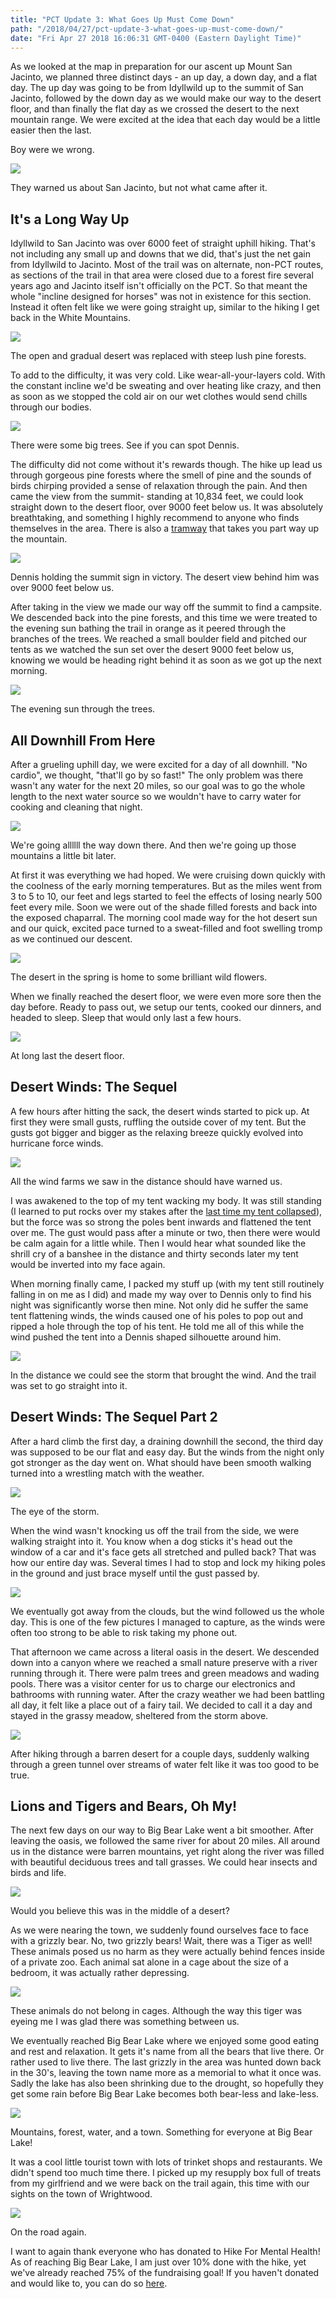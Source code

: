 ```yaml
---
title: "PCT Update 3: What Goes Up Must Come Down"
path: "/2018/04/27/pct-update-3-what-goes-up-must-come-down/"
date: "Fri Apr 27 2018 16:06:31 GMT-0400 (Eastern Daylight Time)"
---
```


As we looked at the map in preparation for our ascent up Mount San Jacinto, we planned three distinct days - an up day, a down day, and a flat day. The up day was going to be from Idyllwild up to the summit of San Jacinto, followed by the down day as we would make our way to the desert floor, and than finally the flat day as we crossed the desert to the next mountain range. We were excited at the idea that each day would be a little easier then the last.

Boy were we wrong.

![](PSX_20180424_192834-500x375.jpg)

<Figcaption>They warned us about San Jacinto, but not what came after it.</Figcaption>

## It's a Long Way Up

Idyllwild to San Jacinto was over 6000 feet of straight uphill hiking. That's not including any small up and downs that we did, that's just the net gain from Idyllwild to Jacinto. Most of the trail was on alternate, non-PCT routes, as sections of the trail in that area were closed due to a forest fire several years ago and Jacinto itself isn't officially on the PCT. So that meant the whole "incline designed for horses" was not in existence for this section. Instead it often felt like we were going straight up, similar to the hiking I get back in the White Mountains.

![](PSX_20180424_193328-500x375.jpg)

<Figcaption>The open and gradual desert was replaced with steep lush pine forests.</Figcaption>

To add to the difficulty, it was very cold. Like wear-all-your-layers cold. With the constant incline we'd be sweating and over heating like crazy, and then as soon as we stopped the cold air on our wet clothes would send chills through our bodies.

![](PSX_20180424_194152-500x375.jpg)

<Figcaption>There were some big trees. See if you can spot Dennis.</Figcaption>

The difficulty did not come without it's rewards though. The hike up lead us through gorgeous pine forests where the smell of pine and the sounds of birds chirping provided a sense of relaxation through the pain. And then came the view from the summit- standing at 10,834 feet, we could look straight down to the desert floor, over 9000 feet below us. It was absolutely breathtaking, and something I highly recommend to anyone who finds themselves in the area. There is also a [tramway](https://www.pstramway.com) that takes you part way up the mountain.

![](PSX_20180424_194645-375x500.jpg)

<Figcaption>Dennis holding the summit sign in victory. The desert view behind him was over 9000 feet below us.</Figcaption>

After taking in the view we made our way off the summit to find a campsite. We descended back into the pine forests, and this time we were treated to the evening sun bathing the trail in orange as it peered through the branches of the trees. We reached a small boulder field and pitched our tents as we watched the sun set over the desert 9000 feet below us, knowing we would be heading right behind it as soon as we got up the next morning.

![](PSX_20180424_195329-500x375.jpg)

<Figcaption>The evening sun through the trees. </Figcaption>

## All Downhill From Here

After a grueling uphill day, we were excited for a day of all downhill. "No cardio", we thought, "that'll go by so fast!" The only problem was there wasn't any water for the next 20 miles, so our goal was to go the whole length to the next water source so we wouldn't have to carry water for cooking and cleaning that night.

![](PSX_20180425_195537-500x375.jpg)

<Figcaption>We're going allllll the way down there. And then we're going up those mountains a little bit later.</Figcaption>

At first it was everything we had hoped. We were cruising down quickly with the coolness of the early morning temperatures. But as the miles went from 3 to 5 to 10, our feet and legs started to feel the effects of losing nearly 500 feet every mile. Soon we were out of the shade filled forests and back into the exposed chaparral. The morning cool made way for the hot desert sun and our quick, excited pace turned to a sweat-filled and foot swelling tromp as we continued our descent.

![](PSX_20180425_210653-500x375.jpg)

<Figcaption>The desert in the spring is home to some brilliant wild flowers.</Figcaption>

When we finally reached the desert floor, we were even more sore then the day before. Ready to pass out, we setup our tents, cooked our dinners, and headed to sleep. Sleep that would only last a few hours.

![](PSX_20180425_211403-500x375.jpg)

<Figcaption>At long last the desert floor.</Figcaption>

## Desert Winds: The Sequel

A few hours after hitting the sack, the desert winds started to pick up. At first they were small gusts, ruffling the outside cover of my tent. But the gusts got bigger and bigger as the relaxing breeze quickly evolved into hurricane force winds.

![](PSX_20180425_211906-500x375.jpg)

<Figcaption>All the wind farms we saw in the distance should have warned us.</Figcaption>

I was awakened to the top of my tent wacking my body. It was still standing (I learned to put rocks over my stakes after the [last time my tent collapsed](http://reconnect.life/2018/04/08/pct-update-1-wind-and-banjos/)), but the force was so strong the poles bent inwards and flattened the tent over me. The gust would pass after a minute or two, then there were would be calm again for a little while. Then I would hear what sounded like the shrill cry of a banshee in the distance and thirty seconds later my tent would be inverted into my face again.

When morning finally came, I packed my stuff up (with my tent still routinely falling in on me as I did) and made my way over to Dennis only to find his night was significantly worse then mine. Not only did he suffer the same tent flattening winds, the winds caused one of his poles to pop out and ripped a hole through the top of his tent. He told me all of this while the wind pushed the tent into a Dennis shaped silhouette around him. 

![](PSX_20180425_212558-500x375.jpg)

<Figcaption>In the distance we could see the storm that brought the wind. And the trail was set to go straight into it.</Figcaption>

## Desert Winds: The Sequel Part 2

After a hard climb the first day, a draining downhill the second, the third day was supposed to be our flat and easy day. But the winds from the night only got stronger as the day went on. What should have been smooth walking turned into a wrestling match with the weather.

![](PSX_20180426_193332-500x375.jpg)

<Figcaption>The eye of the storm.</Figcaption>

When the wind wasn't knocking us off the trail from the side, we were walking straight into it. You know when a dog sticks it's head out the window of a car and it's face gets all stretched and pulled back? That was how our entire day was. Several times I had to stop and lock my hiking poles in the ground and just brace myself until the gust passed by.

![](PSX_20180426_193845-500x375.jpg)

<Figcaption>We eventually got away from the clouds, but the wind followed us the whole day. This is one of the few pictures I managed to capture, as the winds were often too strong to be able to risk taking my phone out.</Figcaption>

That afternoon we came across a literal oasis in the desert. We descended down into a canyon where we reached a small nature preserve with a river running through it. There were palm trees and green meadows and wading pools. There was a visitor center for us to charge our electronics and bathrooms with running water. After the crazy weather we had been battling all day, it felt like a place out of a fairy tail. We decided to call it a day and stayed in the grassy meadow, sheltered from the storm above.

![](PSX_20180426_195000-500x375.jpg)

<Figcaption>After hiking through a barren desert for a couple days, suddenly walking through a green tunnel over streams of water felt like it was too good to be true.</Figcaption>

## Lions and Tigers and Bears, Oh My!

The next few days on our way to Big Bear Lake went a bit smoother. After leaving the oasis, we followed the same river for about 20 miles. All around us in the distance were barren mountains, yet right along the river was filled with beautiful deciduous trees and tall grasses. We could hear insects and birds and life. 

![](PSX_20180426_195628-500x375.jpg)

<Figcaption>Would you believe this was in the middle of a desert?</Figcaption>

As we were nearing the town, we suddenly found ourselves face to face with a grizzly bear. No, two grizzly bears! Wait, there was a Tiger as well! These animals posed us no harm as they were actually behind fences inside of a private zoo. Each animal sat alone in a cage about the size of a bedroom, it was actually rather depressing.

![](PSX_20180426_195911-500x375.jpg)

<Figcaption>These animals do not belong in cages. Although the way this tiger was eyeing me I was glad there was something between us.</Figcaption>

We eventually reached Big Bear Lake where we enjoyed some good eating and rest and relaxation. It gets it's name from all the bears that live there. Or rather used to live there. The last grizzly in the area was hunted down back in the 30's, leaving the town name more as a memorial to what it once was. Sadly the lake has also been shrinking due to the drought, so hopefully they get some rain before Big Bear Lake becomes both bear-less and lake-less.

![](PSX_20180426_200438-500x375.jpg)

<Figcaption>Mountains, forest, water, and a town. Something for everyone at Big Bear Lake!</Figcaption>

It was a cool little tourist town with lots of trinket shops and restaurants. We didn't spend too much time there. I picked up my resupply box full of treats from my girlfriend and we were back on the trail again, this time with our sights on the town of Wrightwood.

![](PSX_20180426_201400-500x375.jpg)

<Figcaption>On the road again.</Figcaption>

I want to again thank everyone who has donated to Hike For Mental Health! As of reaching Big Bear Lake, I am just over 10% done with the hike, yet we've already reached 75% of the fundraising goal! If you haven't donated and would like to, you can do so [here](https://secure.hikeformentalhealth.org/np/clients/hike/campaign.jsp?campaign=102&fundraiser=8262&).

